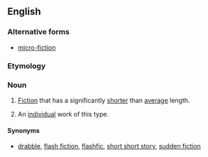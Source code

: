 {{also|micro-fiction}}
==English==
{{wikipedia}}

===Alternative forms===
* [[micro-fiction]]

===Etymology===
{{prefix|en|micro|fiction}}

===Noun===
{{en-noun|~}}

# {{lb|en|uncountable}} [[fiction|Fiction]] that has a significantly [[shorter]] than [[average]] length.
# {{lb|en|countable}} An [[individual]] work of this type.

====Synonyms====
* [[drabble]], [[flash fiction]], [[flashfic]], [[short short story]], [[sudden fiction]]